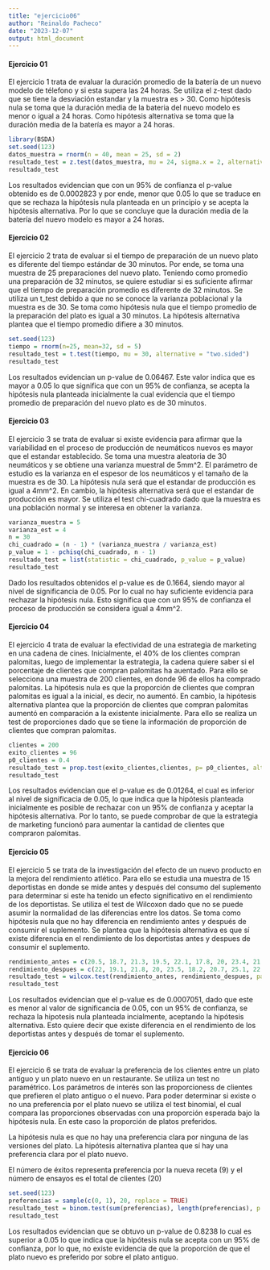 ```yaml
---
title: "ejercicio06"
author: "Reinaldo Pacheco"
date: "2023-12-07"
output: html_document
---
```


#### Ejercicio 01
El ejercicio 1 trata de evaluar la duración promedio de la batería de un nuevo modelo de télefono y si esta supera las 24 horas.
Se utiliza el z-test dado que se tiene la desviación estandar y la muestra es > 30.
Como hipótesis nula se toma que la duración media de la bateria del nuevo modelo es menor o igual a 24 horas. Como hipótesis alternativa se toma que la duración media de la batería es mayor a 24 horas.

```r
library(BSDA)
set.seed(123)
datos_muestra = rnorm(n = 40, mean = 25, sd = 2)
resultado_test = z.test(datos_muestra, mu = 24, sigma.x = 2, alternative = "greater")
resultado_test
```
Los resultados evidencian que con un 95% de confianza el p-value obtenido es de 0.0002823 y por ende, menor que 0.05 lo que se traduce en que se rechaza la hipótesis nula planteada en un principio y se acepta la hipótesis alternativa. Por lo que se concluye que la duración media de la batería del nuevo modelo es mayor a 24 horas.

#### Ejercicio 02
El ejercicio 2 trata de evaluar si el tiempo de preparación de un nuevo plato es diferente del tiempo estándar de 30 minutos. Por ende, se toma una muestra de 25 preparaciones del nuevo plato. Teniendo como promedio una preparación de 32 minutos, se quiere estudiar si es suficiente afirmar que el tiempo de preparación promedio es diferente de 32 minutos.
Se utiliza un t_test debido a que no se conoce la varianza poblacional y la muestra es de 30.
Se toma como hipótesis nula que el tiempo promedio de la preparación del plato es igual a 30 minutos. La hipótesis alternativa plantea que el tiempo promedio difiere a 30 minutos.

```r
set.seed(123)
tiempo = rnorm(n=25, mean=32, sd = 5)
resultado_test = t.test(tiempo, mu = 30, alternative = "two.sided")
resultado_test
```
Los resultados evidencian un p-value de 0.06467. Este valor indica que es mayor a 0.05 lo que significa que con un 95% de confianza, se acepta la hipótesis nula planteada inicialmente la cual evidencia que el tiempo promedio de preparación del nuevo plato es de 30 minutos.

#### Ejercicio 03
El ejercicio 3 se trata de evaluar si existe evidencia para afirmar que la variabilidad en el proceso de producción de neumáticos nuevos es mayor que el estandar establecido. Se toma una muestra aleatoria de 30 neumáticos y se obtiene una varianza muestral de 5mm^2.
El parámetro de estudio es la varianza en el espesor de los neumáticos y el tamaño de la muestra es de 30. 
La hipótesis nula será que el estandar de producción es igual a 4mm^2. En cambio, la hipótesis alternativa será que el estandar de producción es mayor.
Se utiliza el test chi-cuadrado dado que la muestra es una población normal y se interesa en obtener la varianza.

```r
varianza_muestra = 5  
varianza_est = 4  
n = 30                 
chi_cuadrado = (n - 1) * (varianza_muestra / varianza_est)
p_value = 1 - pchisq(chi_cuadrado, n - 1)
resultado_test = list(statistic = chi_cuadrado, p_value = p_value)
resultado_test
```
Dado los resultados obtenidos el p-value es de 0.1664, siendo mayor al nivel de significancia de 0.05. Por lo cual no hay suficiente evidencia para rechazar la hipótesis nula. Esto significa que con un 95% de confianza el proceso de producción se considera igual a 4mm^2.

#### Ejercicio 04
El ejercicio 4 trata de evaluar la efectividad de una estrategia de marketing en una cadena de cines. Inicialmente, el 40% de los clientes compran palomitas, luego de implementar la estrategia, la cadena quiere saber si el porcentaje de clientes que compran palomitas ha auentado.
Para ello se selecciona una muestra de 200 clientes, en donde 96 de ellos ha comprado palomitas.
La hipótesis nula es que la proporción de clientes que compran palomitas es igual a la inicial, es decir, no aumentó. En cambio, la hipótesis alternativa plantea que la proporción de clientes que compran palomitas aumentó en comparación a la existente inicialmente.
Para ello se realiza un test de proporciones dado que se tiene la información de proporción de clientes que compran palomitas.

```r
clientes = 200
exito_clientes = 96
p0_clientes = 0.4
resultado_test = prop.test(exito_clientes,clientes, p= p0_clientes, alternative = "greater")
resultado_test
```
Los resultados evidencian que el p-value es de 0.01264, el cual es inferior al nivel de significacia de 0.05, lo que indica que la hipótesis planteada inicialmente es posible de rechazar con un 95% de confianza y aceptar la hipótesis alternativa. Por lo tanto, se puede comprobar de que la estrategia de marketing funcionó para aumentar la cantidad de clientes que compraron palomitas.

#### Ejercicio 05
El ejercicio 5 se trata de la investigación del efecto de un nuevo producto en la mejora del rendimiento atlético. Para ello se estudia una muestra de 15 deportistas en donde se mide antes y después del consumo del suplemento para determinar si este ha tenido un efecto significativo en el rendimiento de los deportistas.
Se utiliza el test de Wilcoxon dado que no se puede asumir la normalidad de las diferencias entre los datos.
Se toma como hipótesis nula que no hay diferencia en rendimiento antes y después de consumir el suplemento. Se plantea que la hipótesis alternativa es que sí existe diferencia en el rendimiento de los deportistas antes y despues de consumir el suplemento.

```r
rendimiento_antes = c(20.5, 18.7, 21.3, 19.5, 22.1, 17.8, 20, 23.4, 21.5, 18, 19.2, 22.6, 17.9, 21.7, 20.3)
rendimiento_despues = c(22, 19.1, 21.8, 20, 23.5, 18.2, 20.7, 25.1, 22.3, 28.5, 19.7, 23, 18.3, 22.2, 21.5)
resultado_test = wilcox.test(rendimiento_antes, rendimiento_despues, paired = TRUE, exact = FALSE)
resultado_test

```
Los resultados evidencian que el p-value es de 0.0007051, dado que este es menor al valor de significancia de 0.05, con un 95% de confianza, se rechaza la hipotesis nula planteada incialmente, aceptando la hipótesis alternativa. Esto quiere decir que existe diferencia en el rendimiento de los deportistas antes y después de tomar el suplemento.

#### Ejercicio 06
El ejercicio 6 se trata de evaluar la preferencia de los clientes entre un plato antiguo y un plato nuevo en un restaurante. Se utiliza un test no paramétrico. 
Los parámetros de interés son las proporcioness de clientes que prefieren el plato antiguo o el nuevo. Para poder determinar si existe o no una preferencia por el plato nuevo se utiliza el test binomial, el cual compara las proporciones observadas con una proporción esperada bajo la hipótesis nula. En este caso la proporción de platos preferidos.

La hipótesis nula es que no hay una preferencia clara por ninguna de las versiones del plato. La hipótesis alternativa plantea que sí hay una preferencia clara por el plato nuevo.

El número de éxitos representa preferencia por la nueva receta (9) y el número de ensayos es el total de clientes (20)

```r
set.seed(123)
preferencias = sample(c(0, 1), 20, replace = TRUE)
resultado_test = binom.test(sum(preferencias), length(preferencias), p = 0.5)
resultado_test
```
Los resultados evidencian que se obtuvo un p-value de 0.8238 lo cual es superior a 0.05 lo que indica que la hipótesis nula se acepta con un 95% de confianza, por lo que, no existe evidencia de que la proporción de que el plato nuevo es preferido por sobre el plato antiguo.
